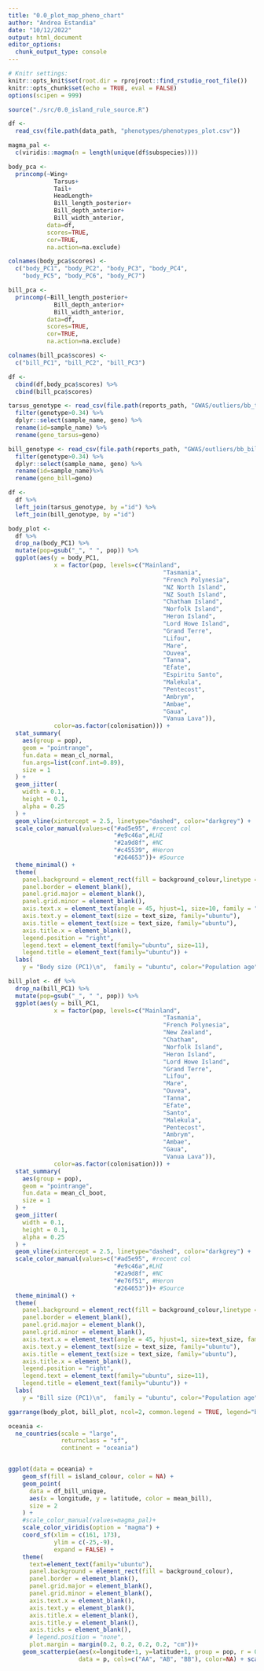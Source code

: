 ```yaml
---
title: "0.0_plot_map_pheno_chart"
author: "Andrea Estandia"
date: "10/12/2022"
output: html_document
editor_options: 
  chunk_output_type: console
---
```


```r
# Knitr settings: 
knitr::opts_knit$set(root.dir = rprojroot::find_rstudio_root_file())
knitr::opts_chunk$set(echo = TRUE, eval = FALSE)
options(scipen = 999)
```

```r
source("./src/0.0_island_rule_source.R")
```

```r
df <- 
  read_csv(file.path(data_path, "phenotypes/phenotypes_plot.csv"))

magma_pal <- 
  c(viridis::magma(n = length(unique(df$subspecies))))
```

```r
body_pca <-
  princomp(~Wing+
             Tarsus+
             Tail+
             HeadLength+
             Bill_length_posterior+
             Bill_depth_anterior+
             Bill_width_anterior,
           data=df,
           scores=TRUE,
           cor=TRUE,
           na.action=na.exclude)

colnames(body_pca$scores) <- 
  c("body_PC1", "body_PC2", "body_PC3", "body_PC4",
    "body_PC5", "body_PC6", "body_PC7")

bill_pca <-
  princomp(~Bill_length_posterior+
             Bill_depth_anterior+
             Bill_width_anterior,
           data=df,
           scores=TRUE,
           cor=TRUE,
           na.action=na.exclude)

colnames(bill_pca$scores) <- 
  c("bill_PC1", "bill_PC2", "bill_PC3")

df <- 
  cbind(df,body_pca$scores) %>% 
  cbind(bill_pca$scores)
```

```r
tarsus_genotype <- read_csv(file.path(reports_path, "GWAS/outliers/bb_tarsus.csv")) %>%  
  filter(genotype>0.34) %>% 
  dplyr::select(sample_name, geno) %>% 
  rename(id=sample_name) %>% 
  rename(geno_tarsus=geno) 

bill_genotype <- read_csv(file.path(reports_path, "GWAS/outliers/bb_bill.csv")) %>% 
  filter(genotype>0.34) %>% 
  dplyr::select(sample_name, geno) %>% 
  rename(id=sample_name)%>% 
  rename(geno_bill=geno)

df <- 
  df %>% 
  left_join(tarsus_genotype, by ="id") %>% 
  left_join(bill_genotype, by ="id")
```

```r
body_plot <- 
  df %>%
  drop_na(body_PC1) %>% 
  mutate(pop=gsub("_", " ", pop)) %>%
  ggplot(aes(y = body_PC1,
             x = factor(pop, levels=c("Mainland",
                                            "Tasmania",
                                            "French Polynesia",
                                            "NZ North Island",
                                            "NZ South Island",
                                            "Chatham Island",
                                            "Norfolk Island",
                                            "Heron Island",
                                            "Lord Howe Island",
                                            "Grand Terre",
                                            "Lifou",
                                            "Mare",
                                            "Ouvea",
                                            "Tanna",
                                            "Efate",
                                            "Espiritu Santo",
                                            "Malekula",
                                            "Pentecost",
                                            "Ambrym",
                                            "Ambae",
                                            "Gaua",
                                            "Vanua Lava")),
             color=as.factor(colonisation))) +
  stat_summary(
    aes(group = pop),
    geom = "pointrange",
    fun.data = mean_cl_normal,
    fun.args=list(conf.int=0.89),
    size = 1
  ) +
  geom_jitter(
    width = 0.1,
    height = 0.1,
    alpha = 0.25
  ) +
  geom_vline(xintercept = 2.5, linetype="dashed", color="darkgrey") +
  scale_color_manual(values=c("#ad5e95", #recent col
                              "#e9c46a",#LHI
                              "#2a9d8f", #NC
                              "#c45539", #Heron
                              "#264653"))+ #Source
  theme_minimal() +
  theme(
    panel.background = element_rect(fill = background_colour,linetype = "blank"),
    panel.border = element_blank(),
    panel.grid.major = element_blank(),
    panel.grid.minor = element_blank(), 
    axis.text.x = element_text(angle = 45, hjust=1, size=10, family = "ubuntu"),
    axis.text.y = element_text(size = text_size, family="ubuntu"),
    axis.title = element_text(size = text_size, family="ubuntu"),
    axis.title.x = element_blank(),
    legend.position = "right",
    legend.text = element_text(family="ubuntu", size=11),
    legend.title = element_text(family="ubuntu")) +
  labs(
    y = "Body size (PC1)\n",  family = "ubuntu", color="Population age")

bill_plot <- df %>%
  drop_na(bill_PC1) %>% 
  mutate(pop=gsub("_", " ", pop)) %>%
  ggplot(aes(y = bill_PC1,
             x = factor(pop, levels=c("Mainland",
                                            "Tasmania",
                                            "French Polynesia",
                                            "New Zealand",
                                            "Chatham",
                                            "Norfolk Island",
                                            "Heron Island",
                                            "Lord Howe Island",
                                            "Grand Terre",
                                            "Lifou",
                                            "Mare",
                                            "Ouvea",
                                            "Tanna",
                                            "Efate",
                                            "Santo",
                                            "Malekula",
                                            "Pentecost",
                                            "Ambrym",
                                            "Ambae",
                                            "Gaua",
                                            "Vanua Lava")),
             color=as.factor(colonisation))) +
  stat_summary(
    aes(group = pop),
    geom = "pointrange",
    fun.data = mean_cl_boot,
    size = 1
  ) +
  geom_jitter(
    width = 0.1,
    height = 0.1,
    alpha = 0.25
  ) +
  geom_vline(xintercept = 2.5, linetype="dashed", color="darkgrey") +
  scale_color_manual(values=c("#ad5e95", #recent col
                              "#e9c46a",#LHI
                              "#2a9d8f", #NC
                              "#e76f51", #Heron
                              "#264653"))+ #Source
  theme_minimal() +
  theme(
    panel.background = element_rect(fill = background_colour,linetype = "blank"),
    panel.border = element_blank(),
    panel.grid.major = element_blank(),
    panel.grid.minor = element_blank(), 
    axis.text.x = element_text(angle = 45, hjust=1, size=text_size, family = "ubuntu"),
    axis.text.y = element_text(size = text_size, family="ubuntu"),
    axis.title = element_text(size = text_size, family="ubuntu"),
    axis.title.x = element_blank(),
    legend.position = "right",
    legend.text = element_text(family="ubuntu", size=11),
    legend.title = element_text(family="ubuntu")) +
  labs(
    y = "Bill size (PC1)\n",  family = "ubuntu", color="Population age")

ggarrange(body_plot, bill_plot, ncol=2, common.legend = TRUE, legend="bottom")

```

```r
oceania <-
  ne_countries(scale = "large",
               returnclass = "sf",
               continent = "oceania")


ggplot(data = oceania) +
    geom_sf(fill = island_colour, color = NA) +
    geom_point(
      data = df_bill_unique,
      aes(x = longitude, y = latitude, color = mean_bill),
      size = 2
    ) +
    #scale_color_manual(values=magma_pal)+
    scale_color_viridis(option = "magma") +
    coord_sf(xlim = c(161, 173),
             ylim = c(-25,-9),
             expand = FALSE) +
    theme(
      text=element_text(family="ubuntu"),
      panel.background = element_rect(fill = background_colour),
      panel.border = element_blank(),
      panel.grid.major = element_blank(),
      panel.grid.minor = element_blank(),
      axis.text.x = element_blank(),
      axis.text.y = element_blank(),
      axis.title.x = element_blank(),
      axis.title.y = element_blank(),
      axis.ticks = element_blank(),
      # legend.position = "none",
      plot.margin = margin(0.2, 0.2, 0.2, 0.2, "cm"))+
    geom_scatterpie(aes(x=longitude+1, y=latitude+1, group = pop, r = 0.6), 
                    data = p, cols=c("AA", "AB", "BB"), color=NA) + scale_fill_manual(values=c("#22577E",
                                                                                               "#247881",
                                                                                               "#43919B"))
```

